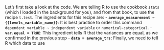 Let's first take a look at the code. We are telling R to use the cookbook `stats` (which I loaded in the background for you), and from that book, to use the recipe `t.test`. The ingredients for this recipe are:
- **`average_measurement ~ {{levels_variable_name}}`**: It is best practice to order this command `dependent variable ~ independent variable` or `numerical~categorical`. 
- **`var.equal = TRUE`**: This ingredient tells R that the variances are equal, as we confirmed in the previous step
- **`data = average_trs`**: Finally, we need to tell R which data to use
